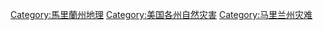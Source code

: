 [[Category:馬里蘭州地理|Category:馬里蘭州地理]]
[[Category:美国各州自然灾害|Category:美国各州自然灾害]]
[[Category:马里兰州灾难|Category:马里兰州灾难]]